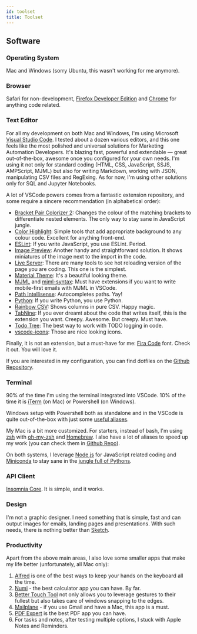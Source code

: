 ```yaml
---
id: toolset
title: Toolset
---
```



<LeadText content="Show me your tools, and I will tell you who you are. Or so they say." />

## Software

### Operating System

Mac and Windows (sorry Ubuntu, this wasn't working for me anymore).

### Browser

Safari for non-development, [Firefox Developer Edition](https://www.mozilla.org/en-US/firefox/developer/) and [Chrome](https://www.google.com/chrome/) for anything code related.

### Text Editor

For all my development on both Mac and Windows, I'm using Microsoft [Visual Studio Code](https://code.visualstudio.com/). I tested about a dozen various editors, and this one feels like the most polished and universal solutions for Marketing Automation Developers. It's blazing fast, powerful and extendable — great out-of-the-box, awesome once you configured for your own needs. I'm using it not only for standard coding (HTML, CSS, JavaScript, SSJS, AMPScript, MJML) but also for writing Markdown, working with JSON, manipulating CSV files and RegExing. As for now, I'm using other solutions only for SQL and Jupyter Notebooks.

A lot of VSCode powers comes from a fantastic extension repository, and some require a sincere recommendation (in alphabetical order):

- [Bracket Pair Colorizer 2](https://marketplace.visualstudio.com/items?itemName=CoenraadS.bracket-pair-colorizer-2): Changes the colour of the matching brackets to differentiate nested elements. The only way to stay sane in JavaScript jungle.
- [Color Highlight](https://marketplace.visualstudio.com/items?itemName=naumovs.color-highlight): Simple tools that add appropriate background to any colour code. Excellent for anything front-end.
- [ESLint](https://marketplace.visualstudio.com/items?itemName=dbaeumer.vscode-eslint): If you write JavaScript, you use ESLint. Period.
- [Image Preview](https://marketplace.visualstudio.com/items?itemName=kisstkondoros.vscode-gutter-preview): Another handy and straightforward solution. It shows miniatures of the image next to the import in the code.
- [Live Server](https://marketplace.visualstudio.com/items?itemName=ritwickdey.LiveServer): There are many tools to see hot reloading version of the page you are coding. This one is the simplest.
- [Material Theme](https://marketplace.visualstudio.com/items?itemName=Equinusocio.vsc-material-theme): It's a beautiful looking theme.
- [MJML](https://marketplace.visualstudio.com/items?itemName=mjmlio.vscode-mjml) and [mjml-syntax](https://marketplace.visualstudio.com/items?itemName=digitalstreamio.mjml-syntax): Must have extensions if you want to write mobile-first emails with MJML in VSCode.
- [Path Intellisense](https://marketplace.visualstudio.com/items?itemName=christian-kohler.path-intellisense): Autocompletes paths. Yay!
- [Python](https://marketplace.visualstudio.com/items?itemName=ms-python.python): If you write Python, you use Python.
- [Rainbow CSV](https://marketplace.visualstudio.com/items?itemName=mechatroner.rainbow-csv): Shows columns in pure CSV. Happy magic.
- [TabNine](https://marketplace.visualstudio.com/items?itemName=TabNine.tabnine-vscode): If you ever dreamt about the code that writes itself, this is the extension you want. Creepy. Awesome. But creepy. Must have.
- [Todo Tree](https://marketplace.visualstudio.com/items?itemName=Gruntfuggly.todo-tree): The best way to work with TODO logging in code.
- [vscode-icons](https://marketplace.visualstudio.com/items?itemName=vscode-icons-team.vscode-icons): Those are nice looking icons.

Finally, it is not an extension, but a must-have for me: [Fira Code](https://github.com/tonsky/FiraCode) font. Check it out. You will love it.

If you are interested in my configuration, you can find dotfiles on the [Github Repository](https://github.com/MateuszDabrowski/dotfiles/tree/master/vscode).

### Terminal

90% of the time I'm using the terminal integrated into VSCode. 10% of the time it is [iTerm](https://www.iterm2.com) (on Mac) or Powershell (on Windows).

Windows setup with Powershell both as standalone and in the VSCode is quite out-of-the-box with just some [useful aliases](https://github.com/MateuszDabrowski/dotfiles/blob/master/terminal/powershell-profile.txt).

My Mac is a bit more customized. For starters, instead of bash, I'm using [zsh](http://zsh.sourceforge.net) with [oh-my-zsh](https://ohmyz.sh) and [Homebrew](https://brew.sh). I also have a lot of aliases to speed up my work (you can check them in [Github Repo](https://github.com/MateuszDabrowski/dotfiles/blob/master/terminal/.zshrc)).

On both systems, I leverage [Node.js](https://nodejs.org/en/) for JavaScript related coding and [Miniconda](https://docs.conda.io/en/latest/miniconda.html) to stay sane in the [jungle full of Pythons](https://xkcd.com/1987/).

### API Client

[Insomnia Core](https://insomnia.rest/). It is simple, and it works.

### Design

I'm not a graphic designer. I need something that is simple, fast and can output images for emails, landing pages and presentations. With such needs, there is nothing better than [Sketch](https://www.sketch.com/).

### Productivity

Apart from the above main areas, I also love some smaller apps that make my life better (unfortunately, all Mac only):

1. [Alfred](https://www.alfredapp.com/) is one of the best ways to keep your hands on the keyboard all the time.
2. [Numi](https://numi.app/) - the best calculator app you can have. By far.
3. [Better Touch Tool](https://folivora.ai/) not only allows you to leverage gestures to their fullest but also takes care of windows snapping to the edges.
4. [Mailplane](https://mailplaneapp.com/) - if you use Gmail and have a Mac, this app is a must.
5. [PDF Expert](https://pdfexpert.com/) is the best PDF app you can have.
6. For tasks and notes, after testing multiple options, I stuck with Apple Notes and Reminders.